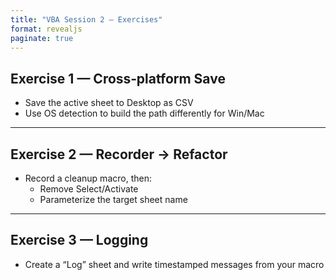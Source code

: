 ---
title: "VBA Session 2 — Exercises"
format: revealjs
paginate: true
---

## Exercise 1 — Cross‑platform Save

- Save the active sheet to Desktop as CSV
- Use OS detection to build the path differently for Win/Mac

---

## Exercise 2 — Recorder → Refactor

- Record a cleanup macro, then:
  - Remove Select/Activate
  - Parameterize the target sheet name

---

## Exercise 3 — Logging

- Create a "Log" sheet and write timestamped messages from your macro
